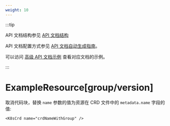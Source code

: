 ```yaml
---
weight: 10
---
```


:::tip

API 文档结构参见 [API 文档结构](https://product-doc-guide.alauda.cn/arch/site_arch.html#api_structure) 

API 文档配置方式参见 [API 文档自动生成指南](https://product-doc-guide.alauda.cn/guide/api_doc.html)。

可以访问 [高级 API 文档示例](https://product-doc-guide.alauda.cn/template/apis/example/advanced_api_example/) 查看对应文档的示例。

:::

# ExampleResource[group/version]

取消代码块，替换 `name` 参数的值为资源在 CRD 文件中的 `metadata.name` 字段的值:

```mdx
<K8sCrd name="crdNameWithGroup" />
```